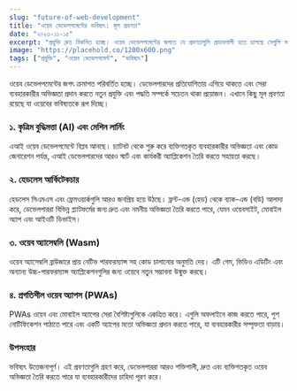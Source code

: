 ```yaml
---
slug: "future-of-web-development"
title: "ওয়েব ডেভেলপমেন্টের ভবিষ্যৎ: মূল প্রবণতা"
date: "২০২৩-১১-১৫"
excerpt: "প্রযুক্তি দ্রুত বিকশিত হচ্ছে। ওয়েব ডেভেলপমেন্টের জগতে যে প্রবণতাগুলি প্রভাবশালী হতে চলেছে সেগুলি সম্পর্কে জানুন।"
image: "https://placehold.co/1200x600.png"
tags: ["প্রযুক্তি", "ওয়েব ডেভেলপমেন্ট", "ভবিষ্যৎ"]
---
```


ওয়েব ডেভেলপমেন্টের জগৎ ক্রমাগত পরিবর্তিত হচ্ছে। ডেভেলপারদের প্রতিযোগিতায় এগিয়ে থাকতে এবং সেরা ব্যবহারকারীর অভিজ্ঞতা প্রদান করতে নতুন প্রযুক্তি এবং পদ্ধতি সম্পর্কে সচেতন থাকা প্রয়োজন। এখানে কিছু মূল প্রবণতা রয়েছে যা ওয়েবের ভবিষ্যতকে রূপ দিচ্ছে।

### ১. কৃত্রিম বুদ্ধিমত্তা (AI) এবং মেশিন লার্নিং

এআই ওয়েব ডেভেলপমেন্টে বিপ্লব আনছে। চ্যাটবট থেকে শুরু করে ব্যক্তিগতকৃত ব্যবহারকারীর অভিজ্ঞতা এবং কোড জেনারেশন পর্যন্ত, এআই ডেভেলপারদের আরও স্মার্ট এবং কার্যকরী অ্যাপ্লিকেশন তৈরি করতে সহায়তা করছে।

### ২. হেডলেস আর্কিটেকচার

হেডলেস সিএমএস এবং ফ্রেমওয়ার্কগুলি আরও জনপ্রিয় হয়ে উঠছে। ফ্রন্ট-এন্ড (হেড) থেকে ব্যাক-এন্ড (বডি) আলাদা করে, ডেভেলপাররা বিভিন্ন প্ল্যাটফর্মের জন্য দ্রুত এবং নমনীয় অভিজ্ঞতা তৈরি করতে পারে, যেমন ওয়েবসাইট, মোবাইল অ্যাপ এবং আইওটি ডিভাইস।

### ৩. ওয়েব অ্যাসেম্বলি (Wasm)

ওয়েব অ্যাসেম্বলি ব্রাউজারে প্রায় নেটিভ পারফরম্যান্স সহ কোড চালানোর অনুমতি দেয়। এটি গেম, ভিডিও এডিটিং এবং অন্যান্য উচ্চ-পারফরম্যান্স অ্যাপ্লিকেশনগুলির জন্য ওয়েবে নতুন সম্ভাবনা উন্মুক্ত করছে।

### ৪. প্রগতিশীল ওয়েব অ্যাপস (PWAs)

PWAs ওয়েব এবং মোবাইল অ্যাপের সেরা বৈশিষ্ট্যগুলিকে একত্রিত করে। এগুলি অফলাইনে কাজ করতে পারে, পুশ নোটিফিকেশন পাঠাতে পারে এবং একটি অ্যাপের মতো অভিজ্ঞতা প্রদান করতে পারে, যা ব্যবহারকারীর সম্পৃক্ততা বাড়ায়।

### উপসংহার

ভবিষ্যৎ উত্তেজনাপূর্ণ। এই প্রবণতাগুলি গ্রহণ করে, ডেভেলপাররা আরও শক্তিশালী, দ্রুত এবং ব্যক্তিগতকৃত ওয়েব অভিজ্ঞতা তৈরি করতে পারে যা ব্যবহারকারীদের চাহিদা পূরণ করে।
